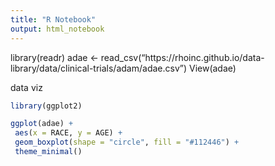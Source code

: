 ```yaml
---
title: "R Notebook"
output: html_notebook
---
```

library(readr)
adae <- read_csv("https://rhoinc.github.io/data-library/data/clinical-trials/adam/adae.csv")
View(adae)

data viz
```r
library(ggplot2)

ggplot(adae) +
 aes(x = RACE, y = AGE) +
 geom_boxplot(shape = "circle", fill = "#112446") +
 theme_minimal()

```


